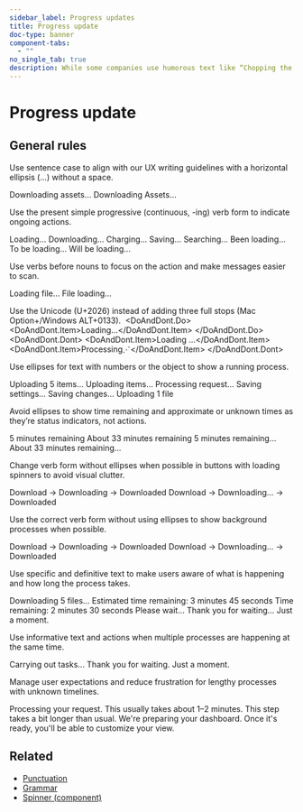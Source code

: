 ```yaml
---
sidebar_label: Progress updates
title: Progress update
doc-type: banner
component-tabs:
  - ""
no_single_tab: true
description: While some companies use humorous text like “Chopping the onions…” or “Gathering your dragons…” to give users progress updates, our messages are straightforward and professional, such as "Loading…", "Saving…", or "Processing…" alongside visual indicators.
---
```



# Progress update  

## General rules


Use sentence case to align with our UX writing guidelines with a horizontal ellipsis (…) without a space. 

<DoAndDont>
	<DoAndDont.Do>
		<DoAndDont.Item>Downloading assets…</DoAndDont.Item>
	</DoAndDont.Do>
	<DoAndDont.Dont>
		<DoAndDont.Item>Downloading Assets...</DoAndDont.Item>
	</DoAndDont.Dont>
</DoAndDont>

Use the present simple progressive (continuous, -ing) verb form to indicate ongoing actions. 

<DoAndDont>
  <DoAndDont.Do>
    <DoAndDont.Item>Loading…</DoAndDont.Item>
    <DoAndDont.Item>Downloading…</DoAndDont.Item>
    <DoAndDont.Item>Charging…</DoAndDont.Item>
    <DoAndDont.Item>Saving…</DoAndDont.Item>
    <DoAndDont.Item>Searching…</DoAndDont.Item>
  </DoAndDont.Do>
  <DoAndDont.Dont>
    <DoAndDont.Item>Been loading…</DoAndDont.Item>
    <DoAndDont.Item>To be loading…</DoAndDont.Item>
    <DoAndDont.Item>Will be loading…</DoAndDont.Item>
  </DoAndDont.Dont>
</DoAndDont>

Use verbs before nouns to focus on the action and make messages easier to scan.  

<DoAndDont>
	<DoAndDont.Do>
		<DoAndDont.Item>Loading file…</DoAndDont.Item>
	</DoAndDont.Do>
	<DoAndDont.Dont>
		<DoAndDont.Item>File loading…</DoAndDont.Item>
	</DoAndDont.Dont>
</DoAndDont>


Use the Unicode (U+2026) instead of adding three full stops (Mac Option+/Windows ALT+0133). 
<DoAndDont>
	<DoAndDont.Do>
		<DoAndDont.Item>Loading…</DoAndDont.Item>
	</DoAndDont.Do>
	<DoAndDont.Dont>
		<DoAndDont.Item>Loading ...</DoAndDont.Item>
		<DoAndDont.Item>Processing⋰</DoAndDont.Item>
	</DoAndDont.Dont>
</DoAndDont>

Use ellipses for text with numbers or the object to show a running process. 

<DoAndDont>
  <DoAndDont.Do>
    <DoAndDont.Item>Uploading 5 items…</DoAndDont.Item>
    <DoAndDont.Item>Uploading items…</DoAndDont.Item>
    <DoAndDont.Item>Processing request…</DoAndDont.Item>
    <DoAndDont.Item>Saving settings…</DoAndDont.Item>
    <DoAndDont.Item>Saving changes…</DoAndDont.Item>
  </DoAndDont.Do>
  <DoAndDont.Dont>
    <DoAndDont.Item>Uploading 1 file</DoAndDont.Item>
  </DoAndDont.Dont>
</DoAndDont>

Avoid ellipses to show time remaining and approximate or unknown times as they’re status indicators, not actions.  

<DoAndDont>
  <DoAndDont.Do>
    <DoAndDont.Item>5 minutes remaining</DoAndDont.Item>
    <DoAndDont.Item>About 33 minutes remaining</DoAndDont.Item>
  </DoAndDont.Do>
  <DoAndDont.Dont>
    <DoAndDont.Item>5 minutes remaining…</DoAndDont.Item>
    <DoAndDont.Item>About 33 minutes remaining…</DoAndDont.Item>
  </DoAndDont.Dont>
</DoAndDont>

Change verb form without ellipses when possible in buttons with loading spinners to avoid visual clutter.  

<DoAndDont>
	<DoAndDont.Do>
		<DoAndDont.Item>Download → Downloading → Downloaded</DoAndDont.Item>
	</DoAndDont.Do>
	<DoAndDont.Dont>
		<DoAndDont.Item>Download → Downloading… → Downloaded</DoAndDont.Item>
	</DoAndDont.Dont>
</DoAndDont>

Use the correct verb form without using ellipses to show background processes when possible.  

<DoAndDont>
	<DoAndDont.Do>
		<DoAndDont.Item>Download → Downloading → Downloaded</DoAndDont.Item>
	</DoAndDont.Do>
	<DoAndDont.Dont>
		<DoAndDont.Item>Download → Downloading… → Downloaded</DoAndDont.Item>
	</DoAndDont.Dont>
</DoAndDont>

Use specific and definitive text to make users aware of what is happening and how long the process takes.  

<DoAndDont>
	<DoAndDont.Do>
		<DoAndDont.Item>Downloading 5 files…</DoAndDont.Item>
		<DoAndDont.Item>Estimated time remaining: 3 minutes 45 seconds</DoAndDont.Item>
		<DoAndDont.Item>Time remaining: 2 minutes 30 seconds</DoAndDont.Item>
	</DoAndDont.Do>
	<DoAndDont.Dont>
		<DoAndDont.Item>Please wait…</DoAndDont.Item>
		<DoAndDont.Item>Thank you for waiting…</DoAndDont.Item>
		<DoAndDont.Item>Just a moment.</DoAndDont.Item>
	</DoAndDont.Dont>
</DoAndDont>

Use informative text and actions when multiple processes are happening at the same time.   

<DoAndDont>
  <DoAndDont.Do>
    <DoAndDont.Item>Carrying out tasks…</DoAndDont.Item>
  </DoAndDont.Do>
  <DoAndDont.Dont>
    <DoAndDont.Item>Thank you for waiting.</DoAndDont.Item>
    <DoAndDont.Item>Just a moment.</DoAndDont.Item>
  </DoAndDont.Dont>
</DoAndDont>

Manage user expectations and reduce frustration for lengthy processes with unknown timelines.  

<DoAndDont>
  <DoAndDont.Do>
    <DoAndDont.Item>Processing your request. This usually takes about 1–2 minutes.</DoAndDont.Item>
    <DoAndDont.Item>This step takes a bit longer than usual.</DoAndDont.Item>
    <DoAndDont.Item>We're preparing your dashboard. Once it's ready, you'll be able to customize your view.</DoAndDont.Item>
  </DoAndDont.Do>
</DoAndDont>

## Related

- [Punctuation](punctuation.md)
- [Grammar](grammar-and-vocabulary.md)
- [Spinner (component)](../../components/spinner/index.mdx)